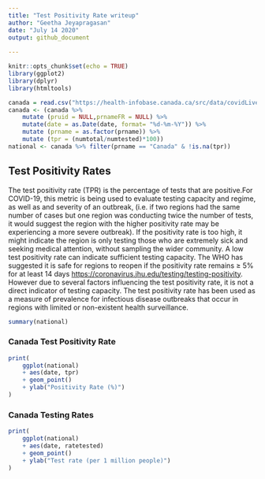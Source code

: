 ```yaml
---
title: "Test Positivity Rate writeup"
author: "Geetha Jeyapragasan"
date: "July 14 2020"
output: github_document 
  
---
```


```r
knitr::opts_chunk$set(echo = TRUE)
library(ggplot2)
library(dplyr)
library(htmltools)
```

```r
canada = read.csv("https://health-infobase.canada.ca/src/data/covidLive/covid19.csv")
canada <- (canada %>%
    mutate (pruid = NULL,prnameFR = NULL) %>% 
    mutate(date = as.Date(date, format= "%d-%m-%Y")) %>%
    mutate (prname = as.factor(prname)) %>%
    mutate (tpr = (numtotal/numtested)*100))
national <- canada %>% filter(prname == "Canada" & !is.na(tpr))
```

## Test Positivity Rates 

The test positivity rate (TPR) is the percentage of tests that are positive.For COVID-19, this metric is being used to evaluate testing capacity and regime, as well as and severity of an outbreak, (i.e. if two regions had the same number of cases but one region was conducting twice the number of tests, it would suggest the region with the higher positivity rate may be experiencing a more severe outbreak). If the positivity rate is too high, it might indicate the region is only testing those who are extremely sick and seeking medical attention, without sampling the wider community. A low test positivity rate can indicate sufficient testing capacity. The WHO has suggested it is safe for regions to reopen if the positivity rate remains ≥ 5% for at least 14 days <https://coronavirus.jhu.edu/testing/testing-positivity>. However due to several factors influencing the test positivity rate, it is not a direct indicator of testing capacity. The test positivity rate has been used as a measure of prevalence for infectious disease outbreaks that occur in regions with limited or non-existent health surveillance. 

```r
summary(national)
```

### Canada Test Positivity Rate
```r
print(
	ggplot(national)
	+ aes(date, tpr)
	+ geom_point()
	+ ylab("Positivity Rate (%)")
)

```


### Canada Testing Rates 

```r
print(
	ggplot(national)
	+ aes(date, ratetested)
	+ geom_point()
	+ ylab("Test rate (per 1 million people)")
)
```


